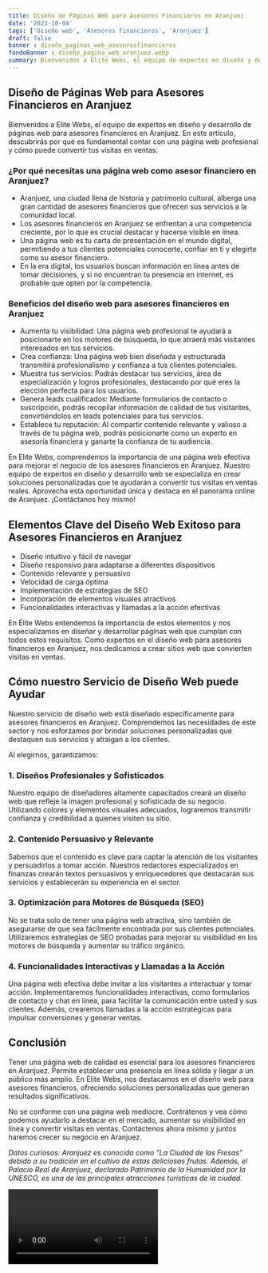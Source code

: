```yaml
---
title: Diseño de Páginas Web para Asesores Financieros en Aranjuez
date: '2023-10-04'
tags: ['Diseño web', 'Asesores Financieros', 'Aranjuez']
draft: false
banner : diseño_paginas_web_asesoresfinancieros
fondoBanner : diseño_pagina_web_aranjuez.webp
summary: Bienvenidos a Elite Webs, el equipo de expertos en diseño y desarrollo de páginas web para asesores financieros en Aranjuez. En este artículo, descubrirás por qué es fundamental contar con una página web profesional y cómo puede convertir tus visitas en ventas.
---
```


## Diseño de Páginas Web para Asesores Financieros en Aranjuez

Bienvenidos a Elite Webs, el equipo de expertos en diseño y desarrollo de páginas web para asesores financieros en Aranjuez. En este artículo, descubrirás por qué es fundamental contar con una página web profesional y cómo puede convertir tus visitas en ventas.

### ¿Por qué necesitas una página web como asesor financiero en Aranjuez?

* Aranjuez, una ciudad llena de historia y patrimonio cultural, alberga una gran cantidad de asesores financieros que ofrecen sus servicios a la comunidad local.
* Los asesores financieros en Aranjuez se enfrentan a una competencia creciente, por lo que es crucial destacar y hacerse visible en línea.
* Una página web es tu carta de presentación en el mundo digital, permitiendo a tus clientes potenciales conocerte, confiar en ti y elegirte como su asesor financiero.
* En la era digital, los usuarios buscan información en línea antes de tomar decisiones, y si no encuentran tu presencia en internet, es probable que opten por la competencia.

### Beneficios del diseño web para asesores financieros en Aranjuez

* Aumenta tu visibilidad: Una página web profesional te ayudará a posicionarte en los motores de búsqueda, lo que atraerá más visitantes interesados en tus servicios.
* Crea confianza: Una página web bien diseñada y estructurada transmitirá profesionalismo y confianza a tus clientes potenciales.
* Muestra tus servicios: Podrás destacar tus servicios, área de especialización y logros profesionales, destacando por qué eres la elección perfecta para los usuarios.
* Genera leads cualificados: Mediante formularios de contacto o suscripción, podrás recopilar información de calidad de tus visitantes, convirtiéndolos en leads potenciales para tus servicios.
* Establece tu reputación: Al compartir contenido relevante y valioso a través de tu página web, podrás posicionarte como un experto en asesoría financiera y ganarte la confianza de tu audiencia.

En Elite Webs, comprendemos la importancia de una página web efectiva para mejorar el negocio de los asesores financieros en Aranjuez. Nuestro equipo de expertos en diseño y desarrollo web se especializa en crear soluciones personalizadas que te ayudarán a convertir tus visitas en ventas reales. Aprovecha esta oportunidad única y destaca en el panorama online de Aranjuez. ¡Contáctanos hoy mismo!

<GifSeo />

<Cta />

## Elementos Clave del Diseño Web Exitoso para Asesores Financieros en Aranjuez

- Diseño intuitivo y fácil de navegar
- Diseño responsivo para adaptarse a diferentes dispositivos
- Contenido relevante y persuasivo
- Velocidad de carga óptima
- Implementación de estrategias de SEO
- Incorporación de elementos visuales atractivos
- Funcionalidades interactivas y llamadas a la acción efectivas

En Élite Webs entendemos la importancia de estos elementos y nos especializamos en diseñar y desarrollar páginas web que cumplan con todos estos requisitos. Como expertos en el diseño web para asesores financieros en Aranjuez, nos dedicamos a crear sitios web que convierten visitas en ventas.

## Cómo nuestro Servicio de Diseño Web puede Ayudar

Nuestro servicio de diseño web está diseñado específicamente para asesores financieros en Aranjuez. Comprendemos las necesidades de este sector y nos esforzamos por brindar soluciones personalizadas que destaquen sus servicios y atraigan a los clientes.

Al elegirnos, garantizamos:

### 1. Diseños Profesionales y Sofisticados

Nuestro equipo de diseñadores altamente capacitados creará un diseño web que refleje la imagen profesional y sofisticada de su negocio. Utilizando colores y elementos visuales adecuados, lograremos transmitir confianza y credibilidad a quienes visiten su sitio.

### 2. Contenido Persuasivo y Relevante

Sabemos que el contenido es clave para captar la atención de los visitantes y persuadirlos a tomar acción. Nuestros redactores especializados en finanzas crearán textos persuasivos y enriquecedores que destacarán sus servicios y establecerán su experiencia en el sector.

### 3. Optimización para Motores de Búsqueda (SEO)

No se trata solo de tener una página web atractiva, sino también de asegurarse de que sea fácilmente encontrada por sus clientes potenciales. Utilizaremos estrategias de SEO probadas para mejorar su visibilidad en los motores de búsqueda y aumentar su tráfico orgánico.

### 4. Funcionalidades Interactivas y Llamadas a la Acción

Una página web efectiva debe invitar a los visitantes a interactuar y tomar acción. Implementaremos funcionalidades interactivas, como formularios de contacto y chat en línea, para facilitar la comunicación entre usted y sus clientes. Además, crearemos llamadas a la acción estratégicas para impulsar conversiones y generar ventas.

## Conclusión

Tener una página web de calidad es esencial para los asesores financieros en Aranjuez. Permite establecer una presencia en línea sólida y llegar a un público más amplio. En Élite Webs, nos destacamos en el diseño web para asesores financieros, ofreciendo soluciones personalizadas que generan resultados significativos.

No se conforme con una página web mediocre. Contrátenos y vea cómo podemos ayudarlo a destacar en el mercado, aumentar su visibilidad en línea y convertir visitas en ventas. Contáctenos ahora mismo y juntos haremos crecer su negocio en Aranjuez.

*Datos curiosos: Aranjuez es conocida como "La Ciudad de las Fresas" debido a su tradición en el cultivo de estas deliciosas frutas. Además, el Palacio Real de Aranjuez, declarado Patrimonio de la Humanidad por la UNESCO, es una de las principales atracciones turísticas de la ciudad.*

<Video />

<CtaBot job='Asesores Financieros' city='Aranjuez'/>

<Gmaps query='Aranjuez+españa+maps' />